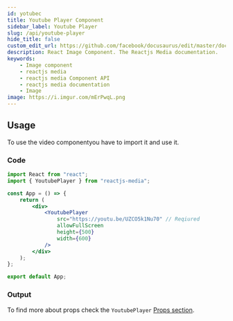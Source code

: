 ```yaml
---
id: yotubec
title: Youtube Player Component
sidebar_label: Youtube Player
slug: /api/youtube-player
hide_title: false
custom_edit_url: https://github.com/facebook/docusaurus/edit/master/docs/api-doc-markdown.md
description: React Image Component. The Reactjs Media documentation.
keywords:
    - Image component
    - reactjs media
    - reactjs media Component API
    - reactjs media documentation
    - Image
image: https://i.imgur.com/mErPwqL.png
---
```



## Usage

To use the video componentyou have to import it and use it.

### Code

```jsx
import React from "react";
import { YoutubePlayer } from "reactjs-media";

const App = () => {
	return (
		<div>
			<YoutubePlayer
				src="https://youtu.be/UZCO5k1Nu70" // Reqiured
				allowFullScreen
				height={500}
				width={600}
			/>
		</div>
	);
};

export default App;
```

### Output

<YoutubePlayer
	src="https://youtu.be/UZCO5k1Nu70"
	allowFullScreen
	height={500}
	width={600}
/>

To find more about props check the `YoutubePlayer` [Props section](youtubep.mdx).
